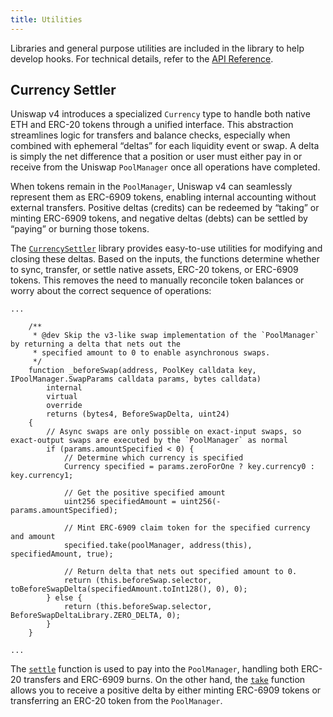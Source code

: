 ```yaml
---
title: Utilities
---
```


Libraries and general purpose utilities are included in the library to help develop hooks. For technical details, refer to the [API Reference](/uniswap-hooks/api/utils).

## Currency Settler

Uniswap v4 introduces a specialized `Currency` type to handle both native ETH and ERC-20 tokens through a unified interface. This abstraction streamlines logic for transfers and balance checks, especially when combined with ephemeral “deltas” for each liquidity event or swap. A delta is simply the net difference that a position or user must either pay in or receive from the Uniswap `PoolManager` once all operations have completed.

When tokens remain in the `PoolManager`, Uniswap v4 can seamlessly represent them as ERC-6909 tokens, enabling internal accounting without external transfers. Positive deltas (credits) can be redeemed by “taking” or minting ERC-6909 tokens, and negative deltas (debts) can be settled by “paying” or burning those tokens.

The [`CurrencySettler`](/uniswap-hooks/api/utils#CurrencySettler) library provides easy-to-use utilities for modifying and closing these deltas. Based on the inputs, the functions determine whether to sync, transfer, or settle native assets, ERC-20 tokens, or ERC-6909 tokens. This removes the need to manually reconcile token balances or worry about the correct sequence of operations:

```solidity
...

    /**
     * @dev Skip the v3-like swap implementation of the `PoolManager` by returning a delta that nets out the
     * specified amount to 0 to enable asynchronous swaps.
     */
    function _beforeSwap(address, PoolKey calldata key, IPoolManager.SwapParams calldata params, bytes calldata)
        internal
        virtual
        override
        returns (bytes4, BeforeSwapDelta, uint24)
    {
        // Async swaps are only possible on exact-input swaps, so exact-output swaps are executed by the `PoolManager` as normal
        if (params.amountSpecified < 0) {
            // Determine which currency is specified
            Currency specified = params.zeroForOne ? key.currency0 : key.currency1;

            // Get the positive specified amount
            uint256 specifiedAmount = uint256(-params.amountSpecified);

            // Mint ERC-6909 claim token for the specified currency and amount
            specified.take(poolManager, address(this), specifiedAmount, true);

            // Return delta that nets out specified amount to 0.
            return (this.beforeSwap.selector, toBeforeSwapDelta(specifiedAmount.toInt128(), 0), 0);
        } else {
            return (this.beforeSwap.selector, BeforeSwapDeltaLibrary.ZERO_DELTA, 0);
        }
    }

...
```

The [`settle`](/uniswap-hooks/api/utils#CurrencySettler-settle-Currency-contract-IPoolManager-address-uint256-bool-) function is used to pay into the `PoolManager`, handling both ERC-20 transfers and ERC-6909 burns. On the other hand, the [`take`](/uniswap-hooks/api/utils#CurrencySettler-take-Currency-contract-IPoolManager-address-uint256-bool-) function allows you to receive a positive delta by either minting ERC-6909 tokens or transferring an ERC-20 token from the `PoolManager`.
